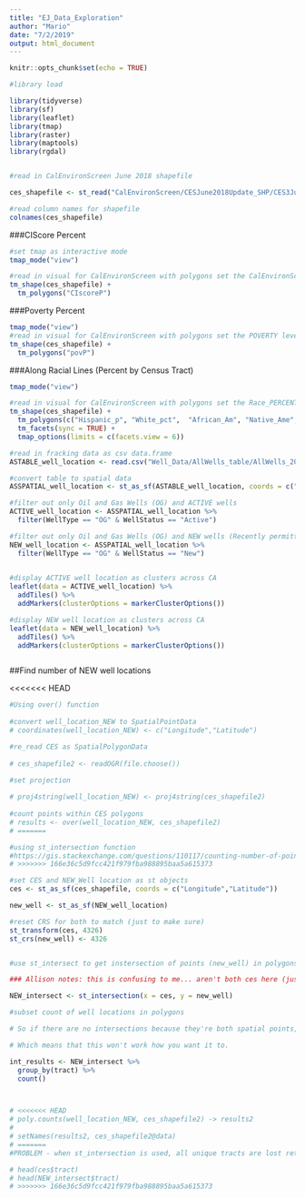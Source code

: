 ```yaml
---
title: "EJ_Data_Exploration"
author: "Mario"
date: "7/2/2019"
output: html_document
---
```


```r
knitr::opts_chunk$set(echo = TRUE)
```


```r

#library load

library(tidyverse)
library(sf)
library(leaflet)
library(tmap)
library(raster)
library(maptools)
library(rgdal)



```


```r

#read in CalEnvironScreen June 2018 shapefile

ces_shapefile <- st_read("CalEnvironScreen/CESJune2018Update_SHP/CES3June2018Update.shp")

#read column names for shapefile
colnames(ces_shapefile)


```

###CIScore Percent

```r

#set tmap as interactive mode
tmap_mode("view")

#read in visual for CalEnvironScreen with polygons set the CalEnvironScreen Score (Pollution Burden * Population Characteristics) AS PERCENTILE
tm_shape(ces_shapefile) +
  tm_polygons("CIscoreP") 

```

###Poverty Percent

```r


tmap_mode("view")
#read in visual for CalEnvironScreen with polygons set the POVERTY level AS PERCENTILE
tm_shape(ces_shapefile) +
  tm_polygons("povP")

```


###Along Racial Lines (Percent by Census Tract)

```r

tmap_mode("view")

#read in visual for CalEnvironScreen with polygons set the Race_PERCENTILE by Census Tract
tm_shape(ces_shapefile) +
  tm_polygons(c("Hispanic_p", "White_pct",  "African_Am", "Native_Ame", "Asian_Amer", "Other_pct")) +
  tm_facets(sync = TRUE) +
  tmap_options(limits = c(facets.view = 6))


```




```r

#read in fracking data as csv data.frame
ASTABLE_well_location <- read.csv("Well_Data/AllWells_table/AllWells_20190724.csv")

#convert table to spatial data
ASSPATIAL_well_location <- st_as_sf(ASTABLE_well_location, coords = c("Longitude", "Latitude"), crs = 4326)

#filter out only Oil and Gas Wells (OG) and ACTIVE wells
ACTIVE_well_location <- ASSPATIAL_well_location %>%
  filter(WellType == "OG" & WellStatus == "Active") 

#filter out only Oil and Gas Wells (OG) and NEW wells (Recently permitted well; in the process of being drilled)
NEW_well_location <- ASSPATIAL_well_location %>% 
  filter(WellType == "OG" & WellStatus == "New") 
             

```



```r

#display ACTIVE well location as clusters across CA
leaflet(data = ACTIVE_well_location) %>% 
  addTiles() %>% 
  addMarkers(clusterOptions = markerClusterOptions())

```


```r

#display NEW well location as clusters across CA
leaflet(data = NEW_well_location) %>% 
  addTiles() %>% 
  addMarkers(clusterOptions = markerClusterOptions())



```


##Find number of NEW well locations 

<<<<<<< HEAD
```r

#Using over() function 
 
#convert well_location_NEW to SpatialPointData
# coordinates(well_location_NEW) <- c("Longitude","Latitude")

#re_read CES as SpatialPolygonData
 
# ces_shapefile2 <- readOGR(file.choose())
 
#set projection 

# proj4string(well_location_NEW) <- proj4string(ces_shapefile2)
 
#count points within CES polygons
# results <- over(well_location_NEW, ces_shapefile2)
# =======
```

```r


#using st_intersection function 
#https://gis.stackexchange.com/questions/110117/counting-number-of-points-in-polygon-using-r
# >>>>>>> 166e36c5d9fcc421f979fba988895baa5a615373

#set CES and NEW_Well location as st objects
ces <- st_as_sf(ces_shapefile, coords = c("Longitude","Latitude"))

new_well <- st_as_sf(NEW_well_location)

#reset CRS for both to match (just to make sure)
st_transform(ces, 4326)
st_crs(new_well) <- 4326


#use st_intersect to get instersection of points (new_well) in polygons (ces).

### Allison notes: this is confusing to me... aren't both ces here (just has a latitude & longitude coordinate for each row, so aren't these just spatial points) and new_well locations both spatial points? Then trying to find an intersection doesn't make sense. Intersection works when trying to find points within a polygon.

NEW_intersect <- st_intersection(x = ces, y = new_well)

#subset count of well locations in polygons

# So if there are no intersections because they're both spatial points, then NEW_intersection might only contain the one place where both a well location and the ces location point are exactly the same (but either way, it doesn't really make sense to try to find intersections between two sets of spatial points)...

# Which means that this won't work how you want it to. 

int_results <- NEW_intersect %>% 
  group_by(tract) %>% 
  count()



# <<<<<<< HEAD
# poly.counts(well_location_NEW, ces_shapefile2) -> results2
#  
# setNames(results2, ces_shapefile2@data)
# =======
#PROBLEM - when st_intersection is used, all unique tracts are lost retaining ONLY tract#: 6109003100, not sure why ... see head for ces$tract and New_intersect$tract

# head(ces$tract)
# head(NEW_intersect$tract)
# >>>>>>> 166e36c5d9fcc421f979fba988895baa5a615373



```


